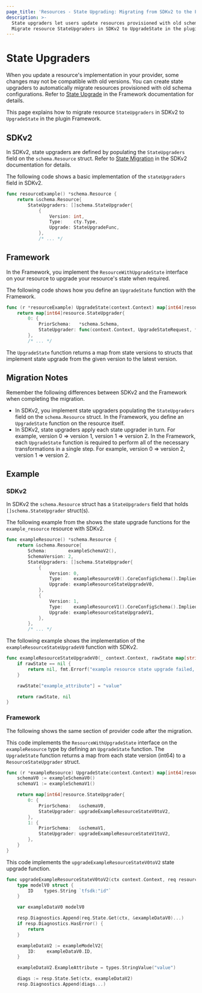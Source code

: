 ```yaml
---
page_title: 'Resources - State Upgrading: Migrating from SDKv2 to the Framework'
description: >-
  State upgraders let users update resources provisioned with old schema configurations.
  Migrate resource StateUpgraders in SDKv2 to UpgradeState in the plugin Framework.
---
```


# State Upgraders

When you update a resource's implementation in your provider, some changes may not be compatible with old versions. You
can create state upgraders to automatically migrate resources provisioned with old schema configurations. Refer to
[State Upgrade](/terraform/plugin/framework/resources/state-upgrade) in the Framework documentation for details.

This page explains how to migrate resource `StateUpgraders` in SDKv2 to `UpgradeState` in the plugin Framework.

## SDKv2

In SDKv2, state upgraders are defined by populating the `StateUpgraders` field on the `schema.Resource` struct. Refer
to [State Migration](/terraform/plugin/sdkv2/resources/state-migration) in the SDKv2 documentation for details.

The following code shows a basic implementation of the `stateUpgraders` field in SDKv2.

```go
func resourceExample() *schema.Resource {
    return &schema.Resource{
        StateUpgraders: []schema.StateUpgrader{
            {
                Version: int,
                Type:    cty.Type,
                Upgrade: StateUpgradeFunc,
            },
            /* ... */
```

## Framework

In the Framework, you implement the `ResourceWithUpgradeState` interface on your resource to upgrade your
resource's state when required.

The following code shows how you define an `UpgradeState` function with the Framework.

```go
func (r *resourceExample) UpgradeState(context.Context) map[int64]resource.StateUpgrader {
    return map[int64]resource.StateUpgrader{
        0: {
            PriorSchema:   *schema.Schema,
            StateUpgrader: func(context.Context, UpgradeStateRequest, *UpgradeStateResponse),
        },
        /* ... */
```

The `UpgradeState` function returns a map from state versions to structs that implement state upgrade from the given
version to the latest version.

## Migration Notes

Remember the following differences between SDKv2 and the Framework when completing the migration.

- In SDKv2, you implement state upgraders populating the `StateUpgraders` field on the `schema.Resource` struct. In the
Framework, you define an `UpgradeState` function on the resource itself.
- In SDKv2, state upgraders apply each state upgrader in turn. For example, version 0 => version 1, version 1 =>
version 2. In the Framework, each `UpgradeState` function is required to perform all of the necessary transformations in
a single step. For example, version 0 => version 2, version 1 => version 2.

## Example

### SDKv2

In SDKv2 the `schema.Resource` struct has a `StateUpgraders` field that holds `[]schema.StateUpgrader` struct(s).

The following example from the shows the state upgrade functions for the `example_resource`
resource with SDKv2.

```go
func exampleResource() *schema.Resource {
    return &schema.Resource{
        Schema:        exampleSchemaV2(),
        SchemaVersion: 2,
        StateUpgraders: []schema.StateUpgrader{
            {
                Version: 0,
                Type:    exampleResourceV0().CoreConfigSchema().ImpliedType(),
                Upgrade: exampleResourceStateUpgradeV0,
            },
            {
                Version: 1,
                Type:    exampleResourceV1().CoreConfigSchema().ImpliedType(),
                Upgrade: exampleResourceStateUpgradeV1,
            },
        },
        /* ... */
```

The following example shows the implementation of the `exampleResourceStateUpgradeV0` function with SDKv2.

```go
func exampleResourceStateUpgradeV0(_ context.Context, rawState map[string]interface{}, _ interface{}) (map[string]interface{}, error) {
    if rawState == nil {
        return nil, fmt.Errorf("example resource state upgrade failed, state is nil")
    }

    rawState["example_attribute"] = "value"

    return rawState, nil
}
```

### Framework

The following shows the same section of provider code after the migration.

This code implements the `ResourceWithUpgradeState` interface on the `exampleResource` type by defining an
`UpgradeState` function. The `UpgradeState` function returns a map from each state version (int64) to a
`ResourceStateUpgrader` struct.

```go
func (r *exampleResource) UpgradeState(context.Context) map[int64]resource.StateUpgrader {
    schemaV0 := exampleSchemaV0()
    schemaV1 := exampleSchemaV1()

    return map[int64]resource.StateUpgrader{
        0: {
            PriorSchema:   &schemaV0,
            StateUpgrader: upgradeExampleResourceStateV0toV2,
        },
        1: {
            PriorSchema:   &schemaV1,
            StateUpgrader: upgradeExampleResourceStateV1toV2,
        },
    }
}
```

This code implements the `upgradeExampleResourceStateV0toV2` state upgrade function.

```go
func upgradeExampleResourceStateV0toV2(ctx context.Context, req resource.UpgradeStateRequest, resp *resource.UpgradeStateResponse) {
	type modelV0 struct {
		ID    types.String `tfsdk:"id"`
	}

	var exampleDataV0 modelV0

	resp.Diagnostics.Append(req.State.Get(ctx, &exampleDataV0)...)
	if resp.Diagnostics.HasError() {
		return
	}

	exampleDataV2 := exampleModelV2{
		ID:    exampleDataV0.ID,
	}

	exampleDataV2.ExampleAttribute = types.StringValue("value")

	diags := resp.State.Set(ctx, exampleDataV2)
	resp.Diagnostics.Append(diags...)
```
